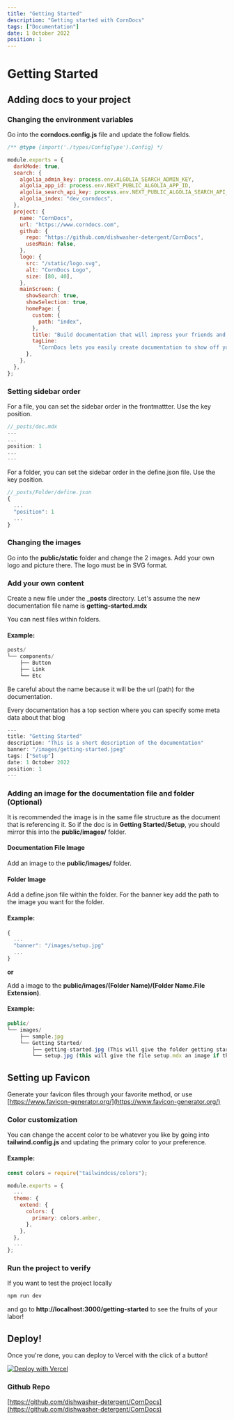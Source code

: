 ```yaml
---
title: "Getting Started"
description: "Getting started with CornDocs"
tags: ["Documentation"]
date: 1 October 2022
position: 1
---
```


# Getting Started

## Adding docs to your project

### Changing the environment variables

Go into the **corndocs.config.js** file and update the follow fields.

```js
/** @type {import('./types/ConfigType').Config} */

module.exports = {
  darkMode: true,
  search: {
    algolia_admin_key: process.env.ALGOLIA_SEARCH_ADMIN_KEY,
    algolia_app_id: process.env.NEXT_PUBLIC_ALGOLIA_APP_ID,
    algolia_search_api_key: process.env.NEXT_PUBLIC_ALGOLIA_SEARCH_API_KEY,
    algolia_index: "dev_corndocs",
  },
  project: {
    name: "CornDocs",
    url: "https://www.corndocs.com",
    github: {
      repo: "https://github.com/dishwasher-detergent/CornDocs",
      usesMain: false,
    },
    logo: {
      src: "/static/logo.svg",
      alt: "CornDocs Logo",
      size: [80, 40],
    },
    mainScreen: {
      showSearch: true,
      showSelection: true,
      homePage: {
        custom: {
          path: "index",
        },
        title: "Build documentation that will impress your friends and family.",
        tagLine:
          "CornDocs lets you easily create documentation to show off your projects!",
      },
    },
  },
};
```

### Setting sidebar order

For a file, you can set the sidebar order in the frontmattter. Use the key position.

```js
//_posts/doc.mdx
---
...
position: 1
...
---
```

For a folder, you can set the sidebar order in the define.json file. Use the key position.

```js
//_posts/Folder/define.json
{
  ...
  "position": 1
  ...
}
```

### Changing the images

Go into the **public/static** folder and change the 2 images. Add your own logo and picture there. The logo must be in SVG format.

### Add your own content

Create a new file under the **\_posts** directory. Let's assume the new documentation file name is **getting-started.mdx**

You can nest files within folders.

#### Example:

```js
posts/
└── components/
    ├── Button
    ├── Link
    └── Etc
```

Be careful about the name because it will be the url (path) for the documentation.

Every documentation has a top section where you can specify some meta data about that blog

```js
---
title: "Getting Started"
description: "This is a short description of the documentation"
banner: "/images/getting-started.jpeg"
tags: ["Setup"]
date: 1 October 2022
position: 1
---
```

### Adding an image for the documentation file and folder (Optional)

It is recommended the image is in the same file structure as the document that is referencing it.
So if the doc is in **Getting Started/Setup**, you should mirror this into the **public/images/** folder.

#### Documentation File Image

Add an image to the **public/images/** folder.

#### Folder Image

Add a define.json file within the folder. For the banner key add the path to the image you want for the folder.

#### Example:

```js
{
  ...
  "banner": "/images/setup.jpg"
  ...
}
```

**or**

Add a image to the **public/images/(Folder Name)/(Folder Name.File Extension)**.

#### Example:

```js
public/
└── images/
    ├── sample.jpg
    └── Getting Started/
        ├── getting-started.jpg (This will give the folder getting started an image)
        └── setup.jpg (this will give the file setup.mdx an image if that was assigned in the frontmatter.)
```

## Setting up Favicon

Generate your favicon files through your favorite method, or use [https://www.favicon-generator.org/](https://www.favicon-generator.org/)

### Color customization

You can change the accent color to be whatever you like by going into **tailwind.config.js** and updating the primary color to your preference.

#### Example:

```js
const colors = require("tailwindcss/colors");

module.exports = {
  ...
  theme: {
    extend: {
      colors: {
        primary: colors.amber,
      },
    },
  },
  ...
};
```

### Run the project to verify

If you want to test the project locally

```sh
npm run dev
```

and go to **http://localhost:3000/getting-started** to see the fruits of your labor!

## Deploy!

Once you're done, you can deploy to Vercel with the click of a button!

[![Deploy with Vercel](https://vercel.com/button)](https://vercel.com/new/clone?repository-url=https%3A%2F%2Fgithub.com%2Fdishwasher-detergent%2FCornDocs&env=ALGOLIA_SEARCH_ADMIN_KEY,NEXT_PUBLIC_ALGOLIA_APP_ID,NEXT_PUBLIC_ALGOLIA_SEARCH_API_KEY&envDescription=Required%20API%20Keys&envLink=https%3A%2F%2Fcorndocs.com%2FDocs%2Fgetting-started&project-name=corndocs&repo-name=corndocs&demo-title=CornDocs&demo-description=Documentation%20Made%20Easy&demo-url=https%3A%2F%2Fcorndocs.com)

### Github Repo

[https://github.com/dishwasher-detergent/CornDocs](https://github.com/dishwasher-detergent/CornDocs)
